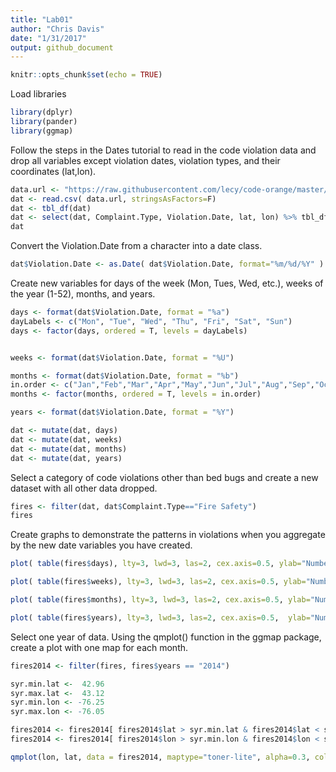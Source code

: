 ```yaml
---
title: "Lab01"
author: "Chris Davis"
date: "1/31/2017"
output: github_document
---
```


```r
knitr::opts_chunk$set(echo = TRUE)
```


Load libraries
```r
library(dplyr)
library(pander)
library(ggmap)
```



Follow the steps in the Dates tutorial to read in the code violation data and drop all variables except violation dates, violation types, and their coordinates (lat,lon).
```r

data.url <- "https://raw.githubusercontent.com/lecy/code-orange/master/data/code%20violations.csv"
dat <- read.csv( data.url, stringsAsFactors=F)
dat <- tbl_df(dat)
dat <- select(dat, Complaint.Type, Violation.Date, lat, lon) %>% tbl_df
dat

```


Convert the Violation.Date from a character into a date class.
```r

dat$Violation.Date <- as.Date( dat$Violation.Date, format="%m/%d/%Y" )

```

Create new variables for days of the week (Mon, Tues, Wed, etc.), weeks of the year (1-52), months, and years.
```r
days <- format(dat$Violation.Date, format = "%a")
dayLabels <- c("Mon", "Tue", "Wed", "Thu", "Fri", "Sat", "Sun")
days <- factor(days, ordered = T, levels = dayLabels)


weeks <- format(dat$Violation.Date, format = "%U")

months <- format(dat$Violation.Date, format = "%b")
in.order <- c("Jan","Feb","Mar","Apr","May","Jun","Jul","Aug","Sep","Oct","Nov","Dec")
months <- factor(months, ordered = T, levels = in.order)

years <- format(dat$Violation.Date, format = "%Y")

dat <- mutate(dat, days)
dat <- mutate(dat, weeks)
dat <- mutate(dat, months)
dat <- mutate(dat, years)

```

Select a category of code violations other than bed bugs and create a new dataset with all other data dropped.

```r
fires <- filter(dat, dat$Complaint.Type=="Fire Safety")
fires
```


Create graphs to demonstrate the patterns in violations when you aggregate by the new date variables you have created.
```r
plot( table(fires$days), lty=3, lwd=3, las=2, cex.axis=0.5, ylab="Number of Fire Safety Complaints", bty = "n", main = "Number of Fire Safety Complaints by Day of the Week in Syracuse" )
```

```r
plot( table(fires$weeks), lty=3, lwd=3, las=2, cex.axis=0.5, ylab="Number of Fire Safety Complaints", bty = "n", main = "Number of Fire Safety Complaints by Week in Syracuse")
```

```r
plot( table(fires$months), lty=3, lwd=3, las=2, cex.axis=0.5, ylab="Number of Fire Safety Complaints", bty = "n", main = "Number of Fire Safety Complaints by Month in Syracuse" )
```

```r
plot( table(fires$years), lty=3, lwd=3, las=2, cex.axis=0.5,  ylab="Number of Fire Safety Complaints", bty = "n", main = "Number of Fire Safety Copmlaints by Year in Syracuse" )
```


Select one year of data. Using the qmplot() function in the ggmap package, create a plot with one map for each month.
```r
fires2014 <- filter(fires, fires$years == "2014")

syr.min.lat <-  42.96
syr.max.lat <-  43.12
syr.min.lon <- -76.25
syr.max.lon <- -76.05

fires2014 <- fires2014[ fires2014$lat > syr.min.lat & fires2014$lat < syr.max.lat , ]
fires2014 <- fires2014[ fires2014$lon > syr.min.lon & fires2014$lon < syr.max.lon , ]

qmplot(lon, lat, data = fires2014, maptype="toner-lite", alpha=0.3, color=months) + facet_wrap(~ months, drop = F) 
```

